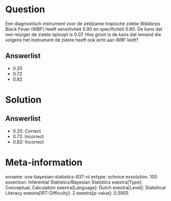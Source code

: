 Question
========

Een diagnostisch instrument voor de zeldzame tropische ziekte Waldorps
Black Fever (WBF) heeft sensitiviteit 0.90 en specificiteit 0.80. De
kans dat een reiziger de ziekte oploopt is 0.07. Hoe groot is de kans
dat iemand die volgens het instrument de ziekte heeft ook echt aan WBF
leidt?

Answerlist
----------

* 0.25
* 0.72
* 0.82

Solution
========

Answerlist
----------

* 0.25: Correct
* 0.72: Incorrect
* 0.82: Incorrect

Meta-information
================
exname: uva-bayesian-statistics-837-nl
extype: schoice
exsolution: 100
exsection: Inferential Statistics/Bayesian Statistics
exextra[Type]: Conceptual, Calculation
exextra[Language]: Dutch
exextra[Level]: Statistical Literacy
exextra[IRT-Difficulty]: 2
exextra[p-value]: 0.5905
